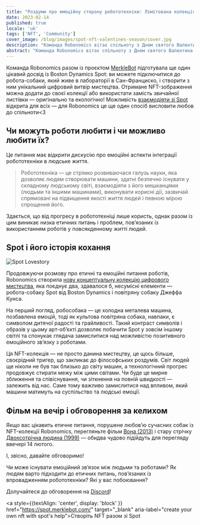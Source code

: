 ```yaml
---
title: "Роздуми про емоційну сторону робототехніки: Лімітована колекція NFT до Дня святого Валентина"
date: 2023-02-14
published: true
locale: 'uk'
tags: ['NFT', 'Community']
cover_image: /blog/images/spot-nft-valentines-season/cover.jpg
description: "Команда Robonomics вітає спільноту з Днем святого Валентина! Сьогодні у нас є ще один привід поговорити про свої почуття, висловити любов і вдячність, подарувати щось приємне та солодке своїй другій половинці, другу — тому, кому підказує серце."
abstract: "Команда Robonomics вітає спільноту з Днем святого Валентина! Сьогодні у нас є ще один привід поговорити про свої почуття, висловити любов і вдячність, подарувати щось приємне та солодке своїй другій половинці, другу — тому, кому підказує серце."
---
```


Команда Robonomics разом із проєктом [MerkleBot](https://merklebot.com/) підготувала ще один цікавий досвід із Boston Dynamics Spot: ви можете підключитися до робота-собаки, який живе в лабораторії в Сан-Франциско, і створити з ним унікальний цифровий витвір мистецтва. Отримане NFT-зображення можна додати до своєї колекції або використати замість звичайної листівки — оригінально та екологічно! Можливість [взаємодіяти зі Spot](https://spot.merklebot.com/) відкрита для всіх — для Robonomics це ще один спосіб висловити любов до спільноти\<3

## Чи можуть роботи любити і чи можливо любити їх?

Це питання має відкрити дискусію про емоційні аспекти інтеграції робототехніки в людське життя.

> Робототехніка — це стрімко розвиваючася галузь науки, яка дозволяє людям створювати машини, здатні безпечно існувати у складному людському світі, взаємодіяти з його мешканцями (людьми та іншими машинами), виконувати корисні дії, зазвичай спрямовані на підвищення якості життя людей і певною мірою спрощення його.

Здається, що від прогресу в робототехніці лише користь, однак разом із цим виникає низка етичних питань і проблем, пов’язаних із використанням роботів у повсякденному житті людей.

## Spot і його історія кохання

![Spot Lovestory](/blog/images/spot-nft-valentines-season/spot_lovestory.png)

Продовжуючи розмову про етичні та емоційні питання роботів, Robonomics створила [нову концептуальну колекцію цифрового мистецтва](https://singular.app/collectibles/kusama/b437f70371c8622e02-MBVD-2023/16627505-b437f70371c8622e02-MBVD-2023-MBVD-2023-00000006), яка поєднує два, здавалося б, несумісні елементи — робота-собаку Spot від Boston Dynamics і повітряну собаку Джеффа Кунса.

На перший погляд, робособака — це холодна металева машина, позбавлена емоцій, тоді як культова повітряна собака, навпаки, є символом дитячої радості та грайливості. Такий контраст символів і образів у цьому арт-об’єкті дозволяє побачити Spot у зовсім іншому світлі та спонукає глядача замислитися над можливістю позитивного емоційного зв’язку з роботами.

Ця NFT-колекція — не просто данина мистецтву, це щось більше, своєрідний тригер, що закликає до філософських роздумів. Світ людей ще ніколи не був так близько до світу машин, а технологічний прогрес продовжує стирати межу між цими світами. Чи буде це мирне зближення та співіснування, чи зіткнення на повній швидкості — залежить від нас. Саме тому важливо замислитися над впливом, який машини матимуть на суспільство та людські емоції.

## Фільм на вечір і обговорення за келихом

Якщо вас цікавить етичне питання, порушене любов’ю сучасних собак із NFT-колекції Robonomics, перегляньте фільм [Вона (2013)](https://www.imdb.com/title/tt1798709/) і стару стрічку [Двохсотрічна людина (1999)](https://www.imdb.com/title/tt0182789/) — обидва чудово підійдуть для перегляду ввечері 14 лютого.

І, звісно, давайте обговоримо!

Чи може існувати емоційний зв’язок між людьми та роботами? Як людям варто підходити до етичних питань, пов’язаних із впровадженням робототехніки? Які у вас побоювання?

Долучайтеся до обговорення на [Discord](https://discord.gg/dyFgwHfCN7)!

<a style={{textAlign: 'center', display: 'block' }} href="https://spot.merklebot.com/" target="_blank" aria-label="create your own nft with spot's help">Створіть NFT разом зі Spot</a>